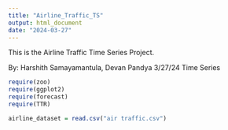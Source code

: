 ```yaml
---
title: "Airline_Traffic_TS"
output: html_document
date: "2024-03-27"
---
```


This is the Airline Traffic Time Series Project.

By: Harshith Samayamantula, Devan Pandya
3/27/24
Time Series 

```r
require(zoo)
require(ggplot2)
require(forecast)
require(TTR)

airline_dataset = read.csv("air traffic.csv")
```